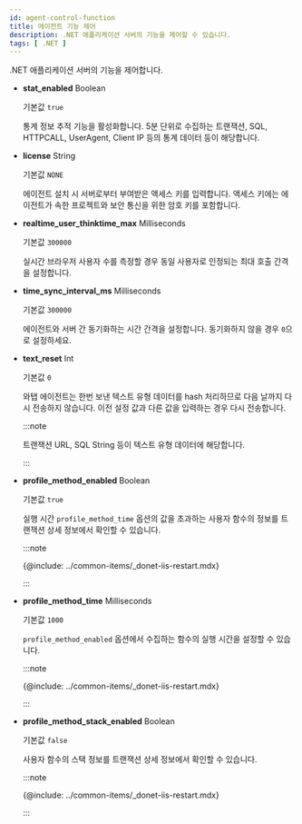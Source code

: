 ```yaml
---
id: agent-control-function
title: 에이전트 기능 제어
description: .NET 애플리케이션 서버의 기능을 제어할 수 있습니다.
tags: [ .NET ]
---
```


.NET 애플리케이션 서버의 기능을 제어합니다.

* **stat_enabled** <span class='type'>Boolean</span>

  기본값 `true`

  통계 정보 추적 기능을 활성화합니다. 5분 단위로 수집하는 트랜잭션, SQL, HTTPCALL, UserAgent, Client IP 등의 통계 데이터 등이 해당합니다. 

* **license** <span class='type'>String</span>

  기본값 `NONE`

  에이전트 설치 시 서버로부터 부여받은 액세스 키를 입력합니다. 액세스 키에는 에이전트가 속한 프로젝트와 보안 통신을 위한 암호 키를 포함합니다.

* **realtime_user_thinktime_max** <span class='type'>Milliseconds</span>

  기본값 `300000`

  실시간 브라우저 사용자 수를 측정할 경우 동일 사용자로 인정되는 최대 호출 간격을 설정합니다.

* **time_sync_interval_ms** <span class='type'>Milliseconds</span>

  기본값 `300000`

  에이전트와 서버 간 동기화하는 시간 간격을 설정합니다. 동기화하지 않을 경우 `0`으로 설정하세요.

* **text_reset** <span class='type'>Int</span>
  
  기본값 `0`

  와탭 에이전트는 한번 보낸 텍스트 유형 데이터를 hash 처리하므로 다음 날까지 다시 전송하지 않습니다. 이전 설정 값과 다른 값을 입력하는 경우 다시 전송합니다.

  :::note
  
  트랜잭션 URL, SQL String 등이 텍스트 유형 데이터에 해당합니다.
  
  :::

* **profile_method_enabled** <span class='type'>Boolean</span>

  기본값 `true`

  실행 시간 `profile_method_time` 옵션의 값을 초과하는 사용자 함수의 정보를 트랜잭션 상세 정보에서 확인할 수 있습니다.

  :::note
  
  {@include: ../common-items/_donet-iis-restart.mdx}
  
  :::

* **profile_method_time** <span class='type'>Milliseconds</span>

  기본값 `1000`
  
  `profile_method_enabled` 옵션에서 수집하는 함수의 실행 시간을 설정할 수 있습니다.

  :::note

  {@include: ../common-items/_donet-iis-restart.mdx}

  :::

* **profile_method_stack_enabled** <span class='type'>Boolean</span>

  기본값 `false`

  사용자 함수의 스택 정보를 트랜잭션 상세 정보에서 확인할 수 있습니다.

  :::note

  {@include: ../common-items/_donet-iis-restart.mdx}
  
  :::